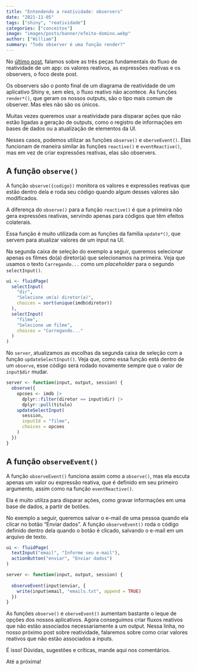 ```yaml
---
title: "Entendendo a reatividade: observers"
date: "2021-11-05"
tags: ["shiny", "reatividade"]
categories: ["conceitos"]
image: "images/posts/banner/efeito-domino.webp"
author: ["William"]
summary: "Todo observer é uma função render?"
---
```


No [último post](https://blog.curso-r.com/posts/2021-09-12-reatividade-pt1/), falamos sobre as três peças fundamentais do fluxo de reatividade de um app: os valores reativos, as expressões reativas e os observers, o foco deste post.

Os observers são o ponto final de um diagrama de reatividade de um aplicativo Shiny e, sem eles, o fluxo reativo não acontece. As funções `render*()`, que geram os nossos outputs, são o tipo mais comum de observer. Mas eles não são os únicos.

Muitas vezes queremos usar a reatividade para disparar ações que não estão ligadas a geração de outputs, como o registro de informações em bases de dados ou a atualização de elementos da UI.

Nesses casos, podemos utilizar as funções `observe()` e `oberveEvent()`. Elas funcionam de maneira similar às funções `reactive()` e `eventReactive()`, mas em vez de criar expressões reativas, elas são observers.

## A função `observe()`

A função `observe({codigo})` monitora os valores e expressões reativas que estão dentro dela e roda seu código quando algum desses valores são modificados.

A diferença do `observe()` para a função `reactive()` é que a primeira não gera expressões reativas, servindo apenas para códigos que têm efeitos colaterais.

Essa função é muito utilizada com as funções da família `update*()`, que servem para atualizar valores de um input na UI.

Na segunda caixa de seleção do exemplo a seguir, queremos selecionar apenas os filmes do(a) diretor(a) que selecionamos na primeira. Veja que usamos o texto `Carregando...` como um *placeholder* para o segundo `selectInput()`.

```r
ui <- fluidPage(
  selectInput(
    "dir",
    "Selecione um(a) diretor(a)",
    choices = sort(unique(imdb$diretor))
  ),
  selectInput(
    "filme",
    "Selecione um filme",
    choices = "Carregando..."
  )
)
```

No `server`, atualizamos as escolhas da segunda caixa de seleção com a função `updateSelectInput()`. Veja que, como essa função está dentro de um `observe`, esse código será rodado novamente sempre que o valor de `input$dir` mudar.

```r
server <- function(input, output, session) {
  observe({
    opcoes <- imdb |> 
      dplyr::filter(diretor == input$dir) |> 
      dplyr::pull(titulo)
    updateSelectInput(
      session,
      inputId = "filme",
      choices = opcoes
    )
  })
}
```

## A função `observeEvent()`

A função `observeEvent()` funciona assim como a `observe()`, mas ela escuta apenas um valor ou expressão reativa, que é definido em seu primeiro argumento, assim como na função `eventReactive()`.

Ela é muito utiliza para disparar ações, como gravar informações em uma base de dados, a partir de botões.

No exemplo a seguir, queremos salvar o e-mail de uma pessoa quando ela clicar no botão "Enviar dados". A função `observeEvent()` roda o código definido dentro dela quando o botão é clicado, salvando o e-mail em um arquivo de texto.

```r
ui <- fluidPage(
  textInput("email", "Informe seu e-mail"),
  actionButton("enviar", "Enviar dados")
)

server <- function(input, output, session) {
  
  observeEvent(input$enviar, {
    write(input$email, "emails.txt", append = TRUE)
  })
}
```

As funções `observe()` e `oberveEvent()` aumentam bastante o leque de opções dos nossos aplicativos. Agora conseguimos criar fluxos reativos que não estão associados necessariamente a um output. Nessa linha, no nosso próximo post sobre reatividade, falaremos sobre como criar valores reativos que não estão associados a inputs.

É isso! Dúvidas, sugestões e críticas, mande aqui nos comentários. 

Até a próxima!
